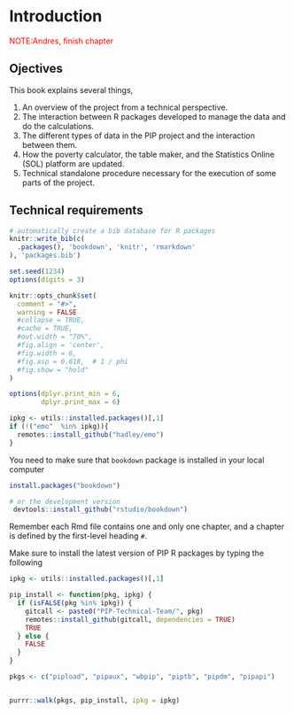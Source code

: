 # Introduction {#intro}

[NOTE:Andres, finish chapter]{style="color:red"}

## Ojectives

This book explains several things,

1.  An overview of the project from a technical perspective.
2.  The interaction between R packages developed to manage the data and do the calculations.
3.  The different types of data in the PIP project and the interaction between them.
4.  How the poverty calculator, the table maker, and the Statistics Online (SOL) platform are updated.
5.  Technical standalone procedure necessary for the execution of some parts of the project.

## Technical requirements

```r
# automatically create a bib database for R packages
knitr::write_bib(c(
  .packages(), 'bookdown', 'knitr', 'rmarkdown'
), 'packages.bib')

set.seed(1234)
options(digits = 3)

knitr::opts_chunk$set(
  comment = "#>",
  warning = FALSE
  #collapse = TRUE,
  #cache = TRUE,
  #out.width = "70%",
  #fig.align = 'center',
  #fig.width = 6,
  #fig.asp = 0.618,  # 1 / phi
  #fig.show = "hold"
)

options(dplyr.print_min = 6, 
        dplyr.print_max = 6)

ipkg <- utils::installed.packages()[,1]
if (!("emo"  %in% ipkg)){
  remotes::install_github("hadley/emo")
}


```

<!-- ::: {.rmdbox .rmdwarning} -->

<!-- DISCLAIMER: This book contains information relevant exclusively for the internal -->

<!-- Technical team of the PIP project. It has been made available to the public for -->

<!-- the sake of transparency, but its information has no use outside the internal -->

<!-- team. -->

<!-- ::: -->

You need to make sure that  `bookdown` package is installed in your local computer

```r
install.packages("bookdown")

# or the development version
 devtools::install_github("rstudio/bookdown")
```

Remember each Rmd file contains one and only one chapter, and a chapter is defined by the first-level heading `#`.

Make sure to install the latest version of PIP R packages by typing the following

```r
ipkg <- utils::installed.packages()[,1]

pip_install <- function(pkg, ipkg) {
  if (isFALSE(pkg %in% ipkg)) {
    gitcall <- paste0("PIP-Technical-Team/", pkg)
    remotes::install_github(gitcall, dependencies = TRUE)
    TRUE
  } else {
    FALSE
  }
}

pkgs <- c("pipload", "pipaux", "wbpip", "piptb", "pipdm", "pipapi")


purrr::walk(pkgs, pip_install, ipkg = ipkg)

```
